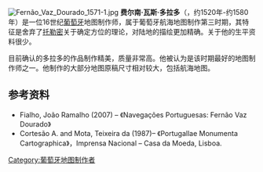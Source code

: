 {{No footnotes|time=2019-11-04T13:29:09+00:00}}
[[File:Fernão_Vaz_Dourado_1571-1.jpg|thumb]]
'''费尔南·瓦斯·多拉多'''（{{lang-pt|Fernão Vaz Dourado}}，约1520年-约1580年）是一位16世纪[[葡萄牙|葡萄牙]]地图制作师，属于葡萄牙航海地图制作第三时期，其特征是舍弃了[[托勒密|托勒密]]关于确定方位的理论，对陆地的描绘更加精确。关于他的生平资料很少。

目前确认的多拉多的作品制作精美，质量非常高。他被认为是该时期最好的地图制作师之一。他制作的大部分地图原稿尺寸相对较大，包括航海地图。

== 参考资料 ==
* Fialho, João Ramalho (2007) – 《Navegações Portuguesas: Fernão Vaz Dourado》
* Cortesão A. and Mota, Teixeira da (1987)– 《Portugallae Monumenta Cartographica》，Imprensa Nacional – Casa da Moeda, Lisboa.

{{Portugal-stub}}
{{歐洲人物小作品}}

[[Category:葡萄牙地图制作者|Category:葡萄牙地图制作者]]
